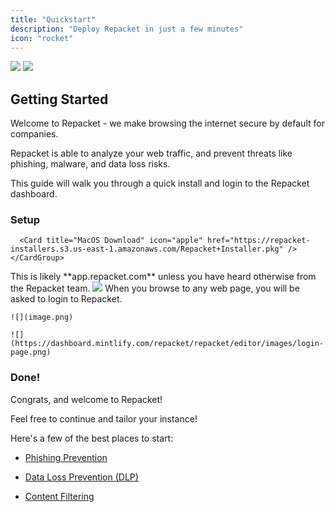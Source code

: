 ```yaml
---
title: "Quickstart"
description: "Deploy Repacket in just a few minutes"
icon: "rocket"
---
```


<Frame>
  <img className="block dark:hidden" src="images/1.png" />

  <img className="hidden dark:block" src="images/1.png" />
</Frame>

## Getting Started

Welcome to Repacket - we make browsing the internet secure by default for companies.

Repacket is able to analyze your web traffic, and prevent threats like phishing, malware, and data loss risks.&#x20;

This guide will walk you through a quick install and login to the Repacket dashboard.

### Setup

<Steps>
  <Step title="Install our desktop app">
    <CardGroup cols={2}>
      <Card title="Windows Download" icon="windows" href="https://repacket-installers.s3.us-east-1.amazonaws.com/Repacket+Installer.exe" />

      <Card title="MacOS Download" icon="apple" href="https://repacket-installers.s3.us-east-1.amazonaws.com/Repacket+Installer.pkg" />
    </CardGroup>
  </Step>

  <Step title="Enter your tenant ID">
    This is likely **app.repacket.com** unless you have heard otherwise from the Repacket team.
    <img style={{height:'250px'}} noZoom src="images/tenant_url.png" />
  </Step>

  <Step title="Login to Repacket">
    When you browse to any web page, you will be asked to login to Repacket.

    ![](image.png)

    ![](https://dashboard.mintlify.com/repacket/repacket/editor/images/login-page.png)
  </Step>
</Steps>

### Done!

Congrats, and welcome to Repacket!

Feel free to continue and tailor your instance!

Here's a few of the best places to start:

* [Phishing Prevention](/modules/phishing-prevention)

* [Data Loss Prevention (DLP)](/modules/dlp)

* [Content Filtering](/modules/content-filtering)